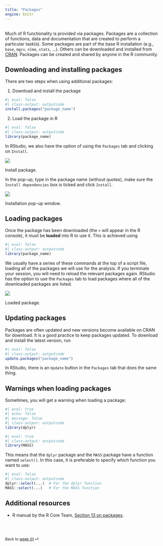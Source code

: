 ```yaml
---
title: "Packages"
engine: knitr
---
```


<br>
Much of R functionality is provided via packages. Packages are a collection of functions, data and documentation that are created to perform a particular task(s). Some packages are part of the base R installation (e.g., `base`, `mgcv`, `nlme`, `stats`, ...). Others can be downloaded and installed from [CRAN](https://cran.r-project.org/web/packages/available_packages_by_name.html). Packages can be created and shared by anyone in the R community.

## Downloading and installing packages

There are two steps when using additional packages:

1. Download and install the package

```r
#| eval: false
#| class-output: outputcode
install.packages("package_name")
```

2. Load the package in R

```r
#| eval: false
#| class-output: outputcode
library(package_name)
```

In RStudio, we also have the option of using the `Packages` tab and clicking on `Install`.

::: {#fig-r-install}
![](./images/install.png)

Install package.
:::


In the pop-up, type in the package name (without quotes), make sure the `Install dependencies` box is ticked and click `Install`.

::: {#fig-r-install_popup}
![](./images/install_popup.png)

Installation pop-up window.
:::


## Loading packages

Once the package has been downloaded (the `>` will appear in the R console), it must be **loaded** into R to use it. This is achieved using

```r
#| eval: false
#| class-output: outputcode
library(package_name)
```

We usually have a series of these commands at the top of a script file, loading all of the packages we will use for the analysis. If you terminate your session, you will need to reload the relevant packages again. RStudio has the option to use the `Packages` tab to load packages where all of the downloaded packages are listed.

::: {#fig-r-loaded}
![](./images/loaded.png)

Loaded package.
:::


## Updating packages

Packages are often updated and new versions become available on CRAN for download. It is a good practice to keep packages updated. To download and install the latest version, run

```r
#| eval: false
#| class-output: outputcode
update.packages("package_name")
```

In RStudio, there is an `Update` button in the `Packages` tab that does the same thing.

## Warnings when loading packages

Sometimes, you will get a warning when loading a package:

```r
#| eval: true
#| echo: false
#| message: false
#| class-output: outputcode
library(dplyr)
```

```r
#| eval: true
#| class-output: outputcode
library(MASS)
```

This means that the `dplyr` package and the `MASS` package have a function named `select()`. In this case, it is preferable to specify which function you want to use:

```r
#| eval: false
#| class-output: outputcode
dplyr::select(...)  # For the dplyr function
MASS::select(...)   # For the MASS function
```

## Additional resources

- R manual by the R Core Team, [Section 13 on packages](https://cran.r-project.org/doc/manuals/r-release/R-intro.html#Packages).

<br><br>

::: {style="font-size: 0.875em;"}
Back to [week 01](/weeks/week-1.qmd) ⏎
:::